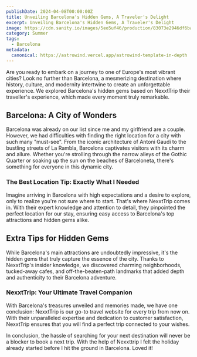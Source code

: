 ```yaml
---
publishDate: 2024-04-08T00:00:00Z
title: Unveiling Barcelona's Hidden Gems, A Traveler's Delight
excerpt: Unveiling Barcelona's Hidden Gems, A Traveler's Delight
image: https://cdn.sanity.io/images/5eo5uf46/production/83073e2946df6babeb1c0f00e7cb3c7c5f8ba544-4296x3317.jpg
category: Summer
tags:
  - Barcelona
metadata:
  canonical: https://astrowind.vercel.app/astrowind-template-in-depth
---
```



Are you ready to embark on a journey to one of Europe's most vibrant cities? Look no further than Barcelona, a mesmerizing destination where history, culture, and modernity intertwine to create an unforgettable experience. We explored Barcelona's hidden gems based on NexxtTrip their traveller's experience, which made every moment truly remarkable.

## Barcelona: A City of Wonders

Barcelona was already on our list since me and my girlfriend are a couple. However, we had difficulties with finding the right location for a city with such many "must-see". From the iconic architecture of Antoni Gaudí to the bustling streets of La Rambla, Barcelona captivates visitors with its charm and allure. Whether you're strolling through the narrow alleys of the Gothic Quarter or soaking up the sun on the beaches of Barceloneta, there's something for everyone in this dynamic city.

### The Best Location Tip: Exactly What I Needed

Imagine arriving in Barcelona with high expectations and a desire to explore, only to realize you're not sure where to start. That's where NexxtTrip comes in. With their expert knowledge and attention to detail, they pinpointed the perfect location for our stay, ensuring easy access to Barcelona's top attractions and hidden gems alike.

## Extra Tips for Hidden Gems

While Barcelona's main attractions are undoubtedly impressive, it's the hidden gems that truly capture the essence of the city. Thanks to NexxtTrip's insider knowledge, we discovered charming neighborhoods, tucked-away cafes, and off-the-beaten-path landmarks that added depth and authenticity to their Barcelona adventure.

### NexxtTrip: Your Ultimate Travel Companion

With Barcelona's treasures unveiled and memories made, we have one conclusion: NexxtTrip is our go-to travel website for every trip from now on. With their unparalleled expertise and dedication to customer satisfaction, NexxtTrip ensures that you will find a perfect trip connected to your wishes.

In conclusion, the hassle of searching for your next destination will never be a blocker to book a next trip. With the help of Nexxttrip I felt the holiday already started before I hit the ground in Barcelona. Loved it!
